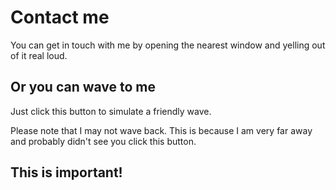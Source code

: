 
# Contact me

You can get in touch with me by opening the nearest window and yelling out of it real loud.

## Or you can wave to me

Just click this button to simulate a friendly wave.

<Wave />

Please note that I may not wave back. This is because I am very far away and probably didn't see you click this button.


<div style={{ background: 'red'}}>

## This is important!

</div>